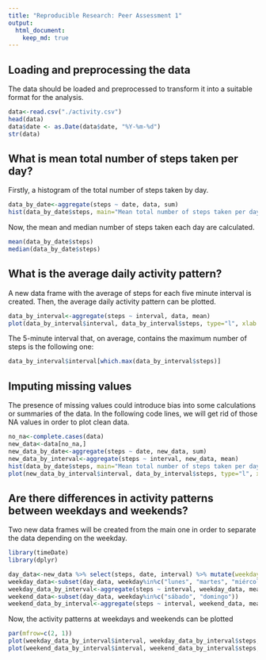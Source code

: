 ```yaml
---
title: "Reproducible Research: Peer Assessment 1"
output: 
  html_document:
    keep_md: true
---
```



## Loading and preprocessing the data

The data should be loaded and preprocessed to transform it into a suitable format for the analysis.
```r
data<-read.csv("./activity.csv")
head(data)
data$date <- as.Date(data$date, "%Y-%m-%d")
str(data)
```


## What is mean total number of steps taken per day?

Firstly, a histogram of the total number of steps taken by day.
```r
data_by_date<-aggregate(steps ~ date, data, sum)
hist(data_by_date$steps, main="Mean total number of steps taken per day", xlab="Total steps per day", breaks = 30)
```

Now, the mean and median number of steps taken each day are calculated.
```r
mean(data_by_date$steps)
median(data_by_date$steps)
```

## What is the average daily activity pattern?

A new data frame with the average of steps for each five minute interval is created. Then, the average daily activity pattern can be plotted.
```r
data_by_interval<-aggregate(steps ~ interval, data, mean)
plot(data_by_interval$interval, data_by_interval$steps, type="l", xlab ="Interval", ylab = "Number of steps", main="Average of steps taken during five minute intervals")
```

The 5-minute interval that, on average, contains the maximum number of steps is the following one:
```r
data_by_interval$interval[which.max(data_by_interval$steps)]
```

## Imputing missing values

The presence of missing values could introduce bias into some calculations or summaries of the data. In the following code lines, we will get rid of those NA values in order to plot clean data.
```r
no_na<-complete.cases(data)
new_data<-data[no_na,]
new_data_by_date<-aggregate(steps ~ date, new_data, sum)
new_data_by_interval<-aggregate(steps ~ interval, new_data, mean)
hist(data_by_date$steps, main="Mean total number of steps taken per day", xlab="Total steps per day", breaks = 30, col = "green")
plot(new_data_by_interval$interval, data_by_interval$steps, type="l", xlab ="Interval", ylab = "Number of steps", main="Average of steps taken during five minute intervals", col="green")
```


## Are there differences in activity patterns between weekdays and weekends?

Two new data frames will be created from the main one in order to separate the data depending on the weekday.
```r
library(timeDate)
library(dplyr)

day_data<-new_data %>% select(steps, date, interval) %>% mutate(weekday=weekdays(date))
weekday_data<-subset(day_data, weekday%in%c("lunes", "martes", "miércoles", "jueves", "viernes"))
weekday_data_by_interval<-aggregate(steps ~ interval, weekday_data, mean)
weekend_data<-subset(day_data, weekday%in%c("sábado", "domingo"))
weekend_data_by_interval<-aggregate(steps ~ interval, weekend_data, mean)
```

Now, the activity patterns at weekdays and weekends can be plotted
```r
par(mfrow=c(2, 1))
plot(weekday_data_by_interval$interval, weekday_data_by_interval$steps, type="l", xlab ="Interval", ylab = "Number of steps", main="Average of steps taken during five minute intervals at weekdays")
plot(weekend_data_by_interval$interval, weekend_data_by_interval$steps, type="l", xlab ="Interval", ylab = "Number of steps", main="Average of steps taken during five minute intervals at the weekend")

```
